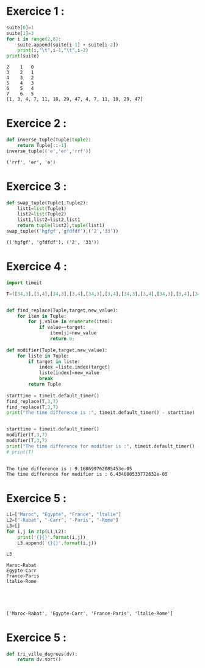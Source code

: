 # Exercice 1 :


```python
suite[0]=1
suite[1]=3
for i in range(2,8):
    suite.append(suite[i-1] + suite[i-2])
    print(i,"\t",i-1,"\t",i-2)
print(suite)
```

    2 	 1 	 0
    3 	 2 	 1
    4 	 3 	 2
    5 	 4 	 3
    6 	 5 	 4
    7 	 6 	 5
    [1, 3, 4, 7, 11, 18, 29, 47, 4, 7, 11, 18, 29, 47]


# Exercice 2 :


```python
def inverse_tuple(Tuple:tuple):
    return Tuple[::-1]
inverse_tuple(('e','er','rrf'))
```




    ('rrf', 'er', 'e')



# Exercice 3 :


```python
def swap_tuple(Tuple1,Tuple2):
    list1=list(Tuple1)
    list2=list(Tuple2)
    list1,list2=list2,list1
    return tuple(list2),tuple(list1)
swap_tuple(('hgfgf','gfdfdf'),('2','33'))
```




    (('hgfgf', 'gfdfdf'), ('2', '33'))



# Exercice 4 :


```python
import timeit

T=([34,3],[3,4],[34,3],[3,4],[34,3],[3,4],[34,3],[3,4],[34,3],[3,4],[34,3],[3,4],[34,3],[3,4])


def find_replace(Tuple,target,new_value):
    for item in Tuple:
        for j,value in enumerate(item):
            if value==target:
                item[j]=new_value
                return 0;
                
def modifier(Tuple,target,new_value):
    for liste in Tuple:
        if target in liste:
            index =liste.index(target)
            liste[index]=new_value
            break
        return Tuple
                
starttime = timeit.default_timer()
find_replace(T,3,7)
find_replace(T,3,7)
print("The time difference is :", timeit.default_timer() - starttime)


starttime = timeit.default_timer()
modifier(T,3,7)
modifier(T,3,7)
print("The time difference for modifier is :", timeit.default_timer() - starttime)
# print(T)
        
```

    The time difference is : 9.168699762085453e-05
    The time difference for modifier is : 6.434000533772632e-05


# Exercice 5 :


```python
L1=["Maroc", "Egypte", "France", "ltalie"]
L2=["-Rabat", "-Carr", "-Paris", "-Rome"]
L3=[]
for i,j in zip(L1,L2):
    print('{}{}'.format(i,j))
    L3.append('{}{}'.format(i,j))

L3

```

    Maroc-Rabat
    Egypte-Carr
    France-Paris
    ltalie-Rome





    ['Maroc-Rabat', 'Egypte-Carr', 'France-Paris', 'ltalie-Rome']



# Exercice 5 :



```python
def tri_ville_degrees(dv):
    return dv.sort()

```

